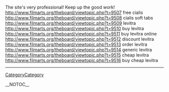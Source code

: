 The site's very professional! Keep up the good work! http://www.filmarts.org/theboard/viewtopic.php?t=9507 free cialis
http://www.filmarts.org/theboard/viewtopic.php?t=9508 cialis soft tabs
http://www.filmarts.org/theboard/viewtopic.php?t=9509 levitra
http://www.filmarts.org/theboard/viewtopic.php?t=9510 buy levitra
http://www.filmarts.org/theboard/viewtopic.php?t=9511 buy levitra online
http://www.filmarts.org/theboard/viewtopic.php?t=9512 discount levitra
http://www.filmarts.org/theboard/viewtopic.php?t=9513 order levitra
http://www.filmarts.org/theboard/viewtopic.php?t=9514 generic levitra
http://www.filmarts.org/theboard/viewtopic.php?t=9515 cheap levitra
http://www.filmarts.org/theboard/viewtopic.php?t=9516 buy cheap levitra
----
[[CategoryCategory]]

__NOTOC__